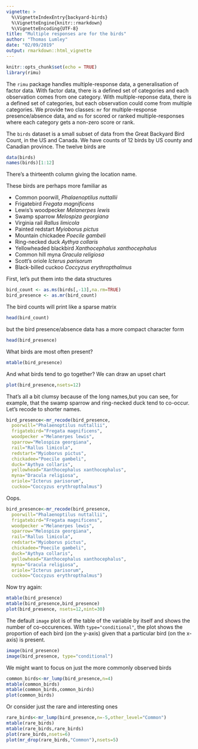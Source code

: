 ```yaml
---
vignette: >
  %\VignetteIndexEntry{backyard-birds}
  %\VignetteEngine{knitr::rmarkdown}
  %\VignetteEncoding{UTF-8}
title: "Multiple responses are for the birds"
author: "Thomas Lumley"
date: "02/09/2019"
output: rmarkdown::html_vignette
---
```


```r
knitr::opts_chunk$set(echo = TRUE)
library(rimu)
```

The `rimu` package handles multiple-response data, a generalisation of factor data.  With factor data, there is a defined set of categories and each observation comes from one category.  With multiple-reponse data, there is a defined set of categories, but each observation could come from multiple categories. We provide two classes: `mr` for multiple-response presence/absence data,  and `ms` for scored or ranked multiple-responses where each category gets a non-zero score or rank. 

The `birds` dataset is a small subset of data from the Great Backyard Bird Count, in the US and Canada.  We have counts of 12 birds by US county and Canadian province.  The twelve birds are

```r
data(birds)
names(birds)[1:12]
```
There's a thirteenth column giving the location name.

These birds are perhaps more familiar as

- Common poorwill, *Phalaenoptilus nuttallii*
- Frigatebird *Fregata magnificens*        
- Lewis's woodpecker *Melanerpes lewis*             
- Swamp sparrow *Melospiza georgiana*       
- Virginia rail *Rallus limicola*        
- Painted redstart *Myioborus pictus*            
- Mountain chickadee *Poecile gambeli*             
- Ring-necked duck *Aythya collaris*         
- Yellowheaded blackbird *Xanthocephalus xanthocephalus*
- Common hill myna *Gracula religiosa*           
- Scott's oriole *Icterus parisorum*      
- Black-billed cuckoo *Coccyzus erythropthalmus*

First, let's put them into the data structures
```r
bird_count <- as.ms(birds[,-13],na.rm=TRUE)
bird_presence <- as.mr(bird_count)
```

The bird counts will print like a sparse matrix
```r
head(bird_count)
```
but the bird presence/absence data has a more compact character form
```r
head(bird_presence)
```

What birds are most often present?
```r
mtable(bird_presence)
```
And what birds tend to go together? We can draw an upset chart
```r
plot(bird_presence,nsets=12)
```

That's all a bit clumsy because of the long names,but you can see, for example, that the swamp sparrow and ring-necked duck tend to co-occur.  Let's recode to shorter names.

```r
bird_presence<-mr_recode(bird_presence, 
  poorwill="Phalaenoptilus nuttallii",
  frigatebird="Fregata magnificens",       
  woodpecker ="Melanerpes lewis",          
  sparrow="Melospiza georgiana",   
  rail="Rallus limicola",      
  redstart="Myioborus pictus",          
  chickadee="Poecile gambeli",            
  duck="Aythya collaris",
  yellowhead="Xanthocephalus xanthocephalus",
  myna="Dracula religiosa",           
  oriole="Icterus parisorum",      
  cuckoo="Coccyzus erythropthalmus")
```  

Oops. 

```r
bird_presence<-mr_recode(bird_presence, 
  poorwill="Phalaenoptilus nuttallii",
  frigatebird="Fregata magnificens",       
  woodpecker ="Melanerpes lewis",          
  sparrow="Melospiza georgiana",   
  rail="Rallus limicola",      
  redstart="Myioborus pictus",          
  chickadee="Poecile gambeli",            
  duck="Aythya collaris",
  yellowhead="Xanthocephalus xanthocephalus",
  myna="Gracula religiosa",           
  oriole="Icterus parisorum",      
  cuckoo="Coccyzus erythropthalmus")
```  

Now try again:

```r
mtable(bird_presence)
mtable(bird_presence,bird_presence)
plot(bird_presence, nsets=12,nint=30)
```

The default `image` plot is of the table of the variable by itself and shows the number of co-occurences.  With `type="conditional"`, the plot shows the proportion of each bird (on the y-axis) given that a particular bird (on the x-axis) is present. 

```r
image(bird_presence)
image(bird_presence, type="conditional")
```


We might want to focus on just the more commonly observed birds

```r
common_birds<-mr_lump(bird_presence,n=4)
mtable(common_birds)
mtable(common_birds,common_birds)
plot(common_birds)
```

Or consider just the rare and interesting ones

```r
rare_birds<-mr_lump(bird_presence,n=-5,other_level="Common")
mtable(rare_birds)
mtable(rare_birds,rare_birds)
plot(rare_birds,nsets=6)
plot(mr_drop(rare_birds,"Common"),nsets=5)
```
